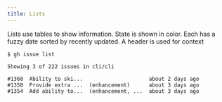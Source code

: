 ```yaml
---
title: Lists
---
```


Lists use tables to show information. State is shown in color. Each has a fuzzy date sorted by recently updated. A header is used for context

```
$ gh issue list

Showing 3 of 222 issues in cli/cli

#1360  Ability to ski...                     about 2 days ago
#1358  Provide extra ...  (enhancement)      about 3 days ago
#1354  Add ability to...  (enhancement, ...  about 3 days ago
```
